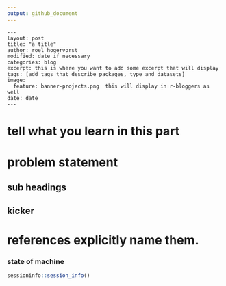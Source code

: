 ```yaml
---
output: github_document
---
```


<!--This is a rmarkdown template, this comment will not display in the final view. 
This is a three part process: 1. write in rmarkdown, 2. knit to md (modify head yaml part) 3. add to jekkyll blog.
knit to a markdown document and add that to jekyll blog.
The part below you have to modify in the markdown step.
//-->

```
---
layout: post
title: "a title"
author: roel_hogervorst
modified: date if necessary
categories: blog
excerpt: this is where you want to add some excerpt that will display
tags: [add tags that describe packages, type and datasets]
image:
  feature: banner-projects.png  this will display in r-bloggers as well
date: date
---

```
# tell what you learn in this part 


# problem statement


## sub headings

## kicker

# references explicitly name them. 


### state of machine
```r
sessioninfo::session_info()
```
